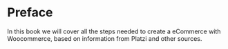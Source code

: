 # Preface {.unnumbered}

In this book we will cover all the steps needed to create a eCommerce with Woocommerce, based on information from Platzi and other sources.